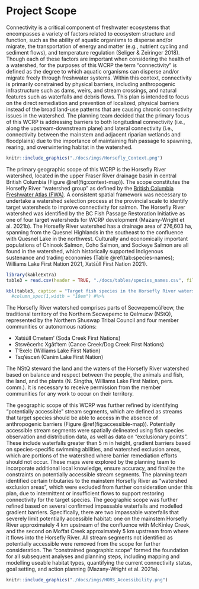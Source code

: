 # Project Scope {#scope}

Connectivity is a critical component of freshwater ecosystems that encompasses a variety of factors related to ecosystem structure and function, such as the ability of aquatic organisms to disperse and/or migrate, the transportation of energy and matter (e.g., nutrient cycling and sediment flows), and temperature regulation (Seliger & Zeiringer 2018). Though each of these factors are important when considering the health of a watershed, for the purposes of this WCRP the term "connectivity" is defined as the degree to which aquatic organisms can disperse and/or migrate freely through freshwater systems. Within this context, connectivity is primarily constrained by physical barriers, including anthropogenic infrastructure such as dams, weirs, and stream crossings, and natural features such as waterfalls and debris flows. This plan is intended to focus on the direct remediation and prevention of localized, physical barriers instead of the broad land-use patterns that are causing chronic connectivity issues in the watershed. The planning team decided that the primary focus of this WCRP is addressing barriers to both longitudinal connectivity (i.e., along the upstream-downstream plane) and lateral connectivity (i.e., connectivity between the mainstem and adjacent riparian wetlands and floodplains) due to the importance of maintaining fish passage to spawning, rearing, and overwintering habitat in the watershed.

```r
knitr::include_graphics("./docs/imgs/Horsefly_Context.png")
```

The primary geographic scope of this WCRP is the Horsefly River watershed, located in the upper Fraser River drainage basin in central British Columbia (Figure \@ref(fig:context-map)). The scope constitutes the Horsefly River "watershed group" as defined by the [British Columbia Freshwater Atlas (FWA)](https://catalogue.data.gov.bc.ca/dataset/freshwater-atlas-watershed-groups). A consistent spatial framework was necessary to undertake a watershed selection process at the provincial scale to identify target watersheds to improve connectivity for salmon. The Horsefly River watershed was identified by the BC Fish Passage Restoration Initiative as one of four target watersheds for WCRP development (Mazany-Wright et al. 2021b). The Horsefly River watershed has a drainage area of 276,603 ha, spanning from the Quesnel Highlands in the southeast to the confluence with Quesnel Lake in the northwest. Culturally and economically important populations of Chinook Salmon, Coho Salmon, and Sockeye Salmon are all found in the watershed, which historically supported Indigenous sustenance and trading economies (Table \@ref(tab:species-names); Williams Lake First Nation 2021, Xatśūll First Nation 2021).

```r
library(kableExtra)
table3 = read.csv(header = TRUE, "./docs/tables/species_names.csv", fileEncoding = "UTF-8-BOM", check.names = FALSE)

kbl(table3, caption = "Target fish species in the Horsefly River watershed. The Secwepemctsín, Western common, and scientific species names are provided.") #%>%
  #column_spec(1,width = "10em") #%>%

```

The Horsefly River watershed comprises parts of Secwepemcúl’ecw, the traditional territory of the Northern Secwepemc te Qelmucw (NStQ), represented by the Northern Shuswap Tribal Council and four member communities or autonomous nations:

- Xatśūll Cmetem’ (Soda Creek First Nations)
- Stswēceḿc Xgāt’tem (Canoe Creek/Dog Creek First Nations)
- T’ēxelc (Williams Lake First Nation)
- Tsq’ēsceń (Canim Lake First Nation)

The NStQ steward the land and the waters of the Horsefly River watershed based on balance and respect between the people, the animals and fish, the land, and the plants (N. Singtha, Williams Lake First Nation, pers. comm.). It is necessary to receive permission from the member communities for any work to occur on their territory.

The geographic scope of this WCRP was further refined by identifying “potentially accessible” stream segments, which are defined as streams that target species should be able to access in the absence of anthropogenic barriers (Figure \@ref(fig:accessible-map)). Potentially accessible stream segments were spatially delineated using fish species observation and distribution data, as well as data on "exclusionary points". These include waterfalls greater than 5 m in height, gradient barriers based on species-specific swimming abilities, and watershed exclusion areas, which are portions of the watershed where barrier remediation efforts should not occur. These maps were explored by the planning team to incorporate additional local knowledge, ensure accuracy, and finalize the constraints on potentially accessible stream segments. The planning team identified certain tributaries to the mainstem Horsefly River as "watershed exclusion areas", which were excluded from further consideration under this plan, due to intermittent or insufficient flows to support restoring connectivity for the target species. The geographic scope was further refined based on several confirmed impassable waterfalls and modelled gradient barriers. Specifically, there are two impassable waterfalls that severely limit potentially accessible habitat: one on the mainstem Horsefly River approximately 4 km upstream of the confluence with McKinley Creek, and the second on Moffat Creek approximately 5 km upstream from where it flows into the Horsefly River. All stream segments not identified as potentially accessible were removed from the scope for further consideration. The "constrained geographic scope" formed the foundation for all subsequent analyses and planning steps, including mapping and modelling useable habitat types, quantifying the current connectivity status, goal setting, and action planning (Mazany-Wright et al. 2021a).

```r
knitr::include_graphics("./docs/imgs/HORS_Accessibility.png")
```


